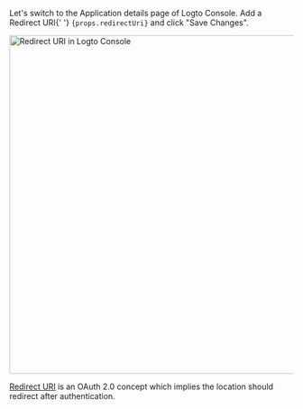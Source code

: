 <p>
  Let&apos;s switch to the Application details page of Logto Console. Add a Redirect URI{' '}
  <code>{props.redirectUri}</code> and click &quot;Save Changes&quot;.
</p>

<img alt="Redirect URI in Logto Console" src={props.figureSrc} width="600px" />

[Redirect URI](https://www.oauth.com/oauth2-servers/redirect-uris/) is an OAuth 2.0 concept which implies the location should redirect after authentication.
